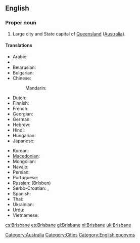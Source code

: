 ==English==
{{wikipedia}}

===Proper noun===
{{en-proper noun}}

# Large city and State capital of [[Queensland]] ([[Australia]]).

====Translations====
{{trans-top|Capital of Queensland, Australia}}
* Arabic: {{t|ar|بريزبين|m|tr=briizbin}}
* {{trreq|hy}}
* Belarusian: {{t|be|Брысбен|m|tr=Brýsben|xs=Belarusian}}
* Bulgarian: {{t|bg|Бризбейн|m|tr=Brízbejn}}
* Chinese:
*: Mandarin: {{t-|cmn|布里斯班|tr=Bùlǐsībān|sc=Hani}}
* Dutch: {{t+|nl|Brisbane}}
* Finnish: {{t-|fi|Brisbane}}
* French: {{t-|fr|Brisbane|m}}
* Georgian: {{t|ka|ბრიზბენი|tr=brizbeni|sc=Geor|xs=Georgian}}
* German: {{t-|de|Brisbane|n}}
* Hebrew: {{t|he|בריזביין}}
* Hindi: {{t|hi|ब्रिस्बेन|tr=brisben|xs=Hindi}}
* Hungarian: {{t-|hu|Brisbane}}
* Japanese: {{t|ja|ブリスベン|tr=Burisuben}}
{{trans-mid}}
* Korean: {{t|ko|브리즈번|tr=Beurijeubeon|sc=Hang}}
* [[Macedonian]]: {{t|mk|Бризбејн|m|tr=Brízbejn}}
* Mongolian: {{t|mn|Брисбэн|tr=Brísben|sc=Cyrl|xs=Mongolian}}
* Navajo: {{tø|nv|Biisbané}}
* Persian: {{t|fa|بریزبن|xs=Persian}}
* Portuguese: {{t-|pt|Brisbane|m}}
* Russian: {{t+|ru|Брисбен|m}} (Brísben)
* Serbo-Croatian: {{t|sh|Бризбејн|m|sc=Cyrl|xs=Serbo-Croatian}},  {{t|sh|Brisbane|m|xs=Serbo-Croatian}}
* Spanish: {{t+|es|Brisbane|m}}
* Thai: {{t|th|บริสเบน}}
* Ukrainian: {{t|uk|Брісбен|m|tr=Brísben|xs=Ukrainian}}
* Urdu: {{t|ur|برسبین|tr=brisben|xs=Urdu}}
* Vietnamese: {{t-|vi|Brisbane|xs=Vietnamese}}
{{trans-bottom}}

[[Category:Australia]]
[[Category:Cities]]
[[Category:English eponyms]]

[[cs:Brisbane]]
[[es:Brisbane]]
[[gl:Brisbane]]
[[nl:Brisbane]]
[[uk:Brisbane]]